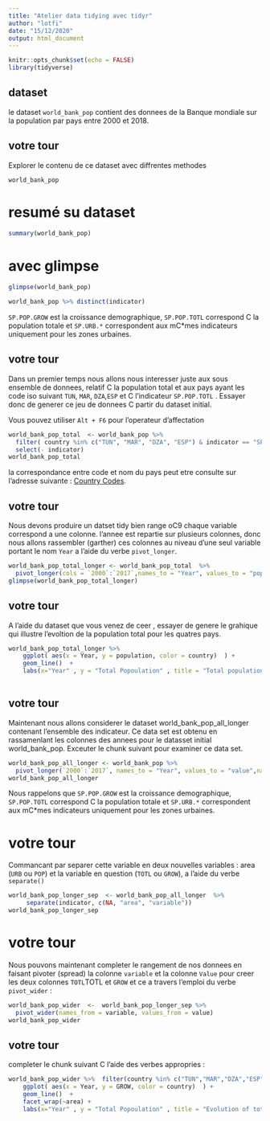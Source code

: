 ---
title: "Atelier data tidying avec tidyr"
author: "lotfi"
date: "15/12/2020"
output: html_document
---

```{r setup, include=FALSE}
knitr::opts_chunk$set(echo = FALSE)
library(tidyverse)
```


## dataset

le dataset `world_bank_pop` contient des donnees de la Banque mondiale sur la
population par pays entre 2000 et 2018.

## votre tour
Explorer le contenu de ce dataset avec diffrentes methodes
```{r}
world_bank_pop

```
# resumé su dataset
```{r}
summary(world_bank_pop)
```
# avec glimpse 
```{r}
glimpse(world_bank_pop)
```


```{r}
world_bank_pop %>% distinct(indicator)
```

`SP.POP.GROW` est la croissance demographique, `SP.POP.TOTL` correspond C  la
population totale et `SP.URB.*` correspondent aux mC*mes indicateurs uniquement
pour les zones urbaines.


## votre tour
Dans un premier temps nous allons nous interesser juste aux sous ensemble de donnees, relatif C  la population total et aux pays ayant les code iso suivant `TUN `, ` MAR`, `DZA`,`ESP` et C  l'indicateur `SP.POP.TOTL` .
Essayer donc de generer ce jeu de donnees C  partir du dataset initial. 

Vous pouvez utiliser `Alt + F6` pour l'operateur d'affectation

```{r}
world_bank_pop_total  <- world_bank_pop %>% 
  filter( country %in% c("TUN", "MAR", "DZA", "ESP") & indicator == "SP.POP.TOTL") %>%
  select(- indicator) 
world_bank_pop_total  
```


la correspondance entre code et nom du pays peut etre consulte sur l'adresse suivante :
[Country  Codes](https://wits.worldbank.org/wits/wits/witshelp/content/codes/country_codes.htm "Country Codes - worldbank").


## votre tour 
Nous devons  produire un datset tidy bien range  oC9 chaque variable correspond a  une colonne. 
l'annee est repartie sur plusieurs colonnes, donc nous allons rassembler (garther) ces colonnes au niveau d'une seul variable portant le nom `Year` a l'aide du verbe `pivot_longer`.
```{r}
world_bank_pop_total_longer <- world_bank_pop_total  %>% 
  pivot_longer(cols = `2000`:`2017`,names_to = "Year", values_to = "population", names_transform = list(Year = as.integer)) 
glimpse(world_bank_pop_total_longer)
```



## votre tour 
A l'aide du dataset que vous venez de ceer , essayer de genere le grahique qui illustre l'evoltion de la population total pour les quatres pays.  
```{r}
world_bank_pop_total_longer %>% 
    ggplot( aes(x = Year, y = population, color = country)  ) + 
    geom_line()  +
    labs(x="Year" , y = "Total Popoulation" , title = "Total population Evolution " )
  
```


## votre tour  
Maintenant nous allons considerer le dataset  world_bank_pop_all_longer contenant l'ensemble des indicateur. Ce data set est obtenu en rassamenlant les colonnes des annees pour le datasset initial world_bank_pop. Exceuter le chunk suivant pour examiner ce data set.

```{r}
world_bank_pop_all_longer <- world_bank_pop %>%
  pivot_longer(`2000`:`2017`, names_to = "Year", values_to = "value",names_transform = list(Year = as.integer)) 
world_bank_pop_all_longer
```


Nous rappelons que `SP.POP.GROW` est la croissance demographique, `SP.POP.TOTL` correspond C  la population totale et `SP.URB.*` correspondent aux mC*mes indicateurs uniquement
pour les zones urbaines.


# votre tour
Commancant par separer cette variable en  deux nouvelles variables : area (`URB` ou `POP`) et la variable en question (`TOTL` ou `GROW`),  a l'aide du verbe `separate()`

```{r}
world_bank_pop_longer_sep  <- world_bank_pop_all_longer  %>%
     separate(indicator, c(NA, "area", "variable"))
world_bank_pop_longer_sep
```



# votre tour 
Nous pouvons maintenant completer le rangement de nos donnees en faisant pivoter (spread) la colonne `variable ` et la colonne `Value`  pour creer  les deux colonnes `TOTL`TOTL et `GROW` et ce a travers l'emploi du verbe  `pivot_wider` :

```{r}
world_bank_pop_wider  <-  world_bank_pop_longer_sep %>%
  pivot_wider(names_from = variable, values_from = value)
world_bank_pop_wider
```


## votre tour 
completer  le chunk suivant C  l'aide des verbes appropries :       
```{r}
world_bank_pop_wider %>%  filter(country %in% c("TUN","MAR","DZA","ESP") ) %>% 
    ggplot( aes(x = Year, y = GROW, color = country)  ) + 
    geom_line()  +
    facet_wrap(~area) +
    labs(x="Year" , y = "Total Popoulation" , title = "Evolution of total population" )
  
```

